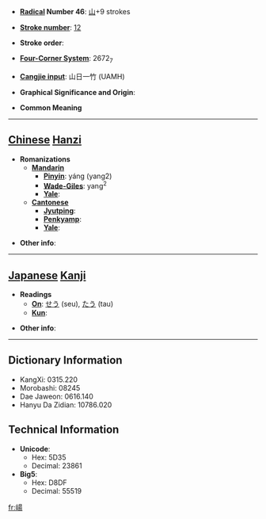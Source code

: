* '''[[Wiktionary:Chinese radical index| Radical]] Number 46''': [[Wiktionary:Chinese radical index 山|山]]+9 strokes

* '''[[Wiktionary:Chinese total strokes index|Stroke number]]''': [[Wiktionary:Chinese total strokes index 12|12]]

* '''Stroke order''': 

* '''[[Wiktionary:Chinese four corner index|Four-Corner System]]''': 2672<sub>7</sub>

* '''[[Wiktionary:Chinese Cangjie index|Cangjie input]]''': 山日一竹 (UAMH)

* '''Graphical Significance and Origin''': 

* '''Common Meaning'''

----

== [[Chinese]] [[Hanzi]] ==

* '''Romanizations'''
** '''[[Mandarin]]'''
*** '''[[Pinyin]]''': yáng (yang2)
*** '''[[Wade-Giles]]''': yang<sup>2</sup>
*** '''[[Yale]]''': 
** '''[[Cantonese]]'''
*** '''[[Jyutping]]''':
*** '''[[Penkyamp]]''': 
*** '''[[Yale]]''': 

* '''Other info''': 

----

== [[Japanese]] [[Kanji]] ==

* '''Readings'''
** '''[[On]]''': [[せう]] (seu), [[たう]] (tau)
** '''[[Kun]]''': 

* '''Other info''':  

----

== Dictionary Information ==

* KangXi: 0315.220
* Morobashi: 08245
* Dae Jaweon: 0616.140
* Hanyu Da Zidian: 10786.020

== Technical Information ==

* '''Unicode''':
** Hex: 5D35
** Decimal: 23861
* '''Big5''':
** Hex: D8DF
** Decimal: 55519

[[fr:崵]]